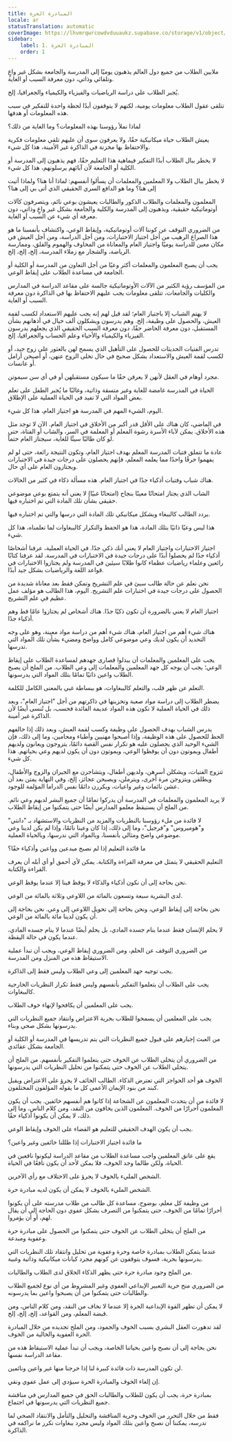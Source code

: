 ```yaml
---
title: المبادرة الحرة
locale: ar
statusTranslation: automatic
coverImage: https://lhvmrqwrcowdvduuaukz.supabase.co/storage/v1/object/public/strapi-uploads/small_cover-educacion-fundamental.webp-2d51a7828a2b1309555be27f7e2a61a0.webp
sidebar:
    label: 1. المبادرة الحرة
    order: 1
---
```

ملايين الطلاب من جميع دول العالم يذهبون يوميًا إلى المدرسة والجامعة بشكل غير واعٍ وتلقائي وذاتي، دون معرفة السبب أو الغاية.

يُجبر الطلاب على دراسة الرياضيات والفيزياء والكيمياء والجغرافيا، إلخ.

تتلقى عقول الطلاب معلومات يومية، لكنهم لا يتوقفون أبدًا لحظة واحدة للتفكير في سبب هذه المعلومات أو هدفها.

لماذا نملأ رؤوسنا بهذه المعلومات؟ وما الغاية من ذلك؟

يعيش الطلاب حياة ميكانيكية حقًا، ولا يعرفون سوى أن عليهم تلقي معلومات فكرية والاحتفاظ بها مخزنة في الذاكرة غير الأمينة، هذا كل شيء.

لا يخطر ببال الطلاب أبدًا التفكير فيماهية هذا التعليم حقًا، فهم يذهبون إلى المدرسة أو الكلية أو الجامعة لأن آبائهم يرسلونهم، هذا كل شيء.

لا يخطر ببال الطلاب ولا المعلمين والمعلمات أن يسألوا أنفسهم: لماذا أنا هنا؟ ولماذا أتيت إلى هنا؟ وما هو الدافع السري الحقيقي الذي أتى بي إلى هنا؟

المعلمون والمعلمات والطلاب الذكور والطالبات يعيشون بوعي نائم، ويتصرفون كآلات أوتوماتيكية حقيقية، ويذهبون إلى المدرسة والكلية والجامعة بشكل غير واعٍ وذاتي، دون معرفة أي شيء عن السبب أو الغاية.

من الضروري التوقف عن كوننا آلات أوتوماتيكية، وإيقاظ الوعي، واكتشاف بأنفسنا ما هو هذا الصراع الرهيب من أجل اجتياز الاختبارات، ومن أجل الدراسة، ومن أجل العيش في مكان معين للدراسة يوميًا واجتياز العام والمعاناة من المخاوف والهموم والقلق، وممارسة الرياضة، والشجار مع زملاء المدرسة، إلخ، إلخ، إلخ.

يجب أن يصبح المعلمون والمعلمات أكثر وعيًا من أجل التعاون من المدرسة أو الكلية أو الجامعة في مساعدة الطلاب على إيقاظ الوعي.

من المؤسف رؤية الكثير من الآلات الأوتوماتيكية جالسة على مقاعد الدراسة في المدارس والكليات والجامعات، تتلقى معلومات يجب عليهم الاحتفاظ بها في الذاكرة دون معرفة السبب أو الغاية.

لا يهتم الشباب إلا باجتياز العام؛ لقد قيل لهم إنه يجب عليهم الاستعداد لكسب لقمة العيش، والحصول على وظيفة، إلخ. وهم يدرسون ويشكلون ألف خيال في أذهانهم بشأن المستقبل، دون معرفة الحاضر حقًا، دون معرفة السبب الحقيقي الذي يجعلهم يدرسون الفيزياء والكيمياء والأحياء وعلم الحساب والجغرافيا، إلخ.

تدرس الفتيات الحديثات للحصول على التأهيل الذي يسمح لهن بالعثور على زوج جيد، أو لكسب لقمة العيش والاستعداد بشكل صحيح في حال تخلى الزوج عنهن، أو أصبحن أرامل أو عانسات.

مجرد أوهام في العقل لأنهن لا يعرفن حقًا ما سيكون مستقبلهن أو في أي سن سيموتن.

الحياة في المدرسة غامضة للغاية وغير متسقة وذاتية، وغالبًا ما يُجبر الطفل على تعلم بعض المواد التي لا تفيد في الحياة العملية على الإطلاق.

اليوم، الشيء المهم في المدرسة هو اجتياز العام، هذا كل شيء.

في الماضي، كان هناك على الأقل قدر أكبر من الأخلاق في اجتياز العام. الآن لا توجد مثل هذه الأخلاق. يمكن لآباء الأسرة رشوة المعلم أو المعلمة في السر، والشاب أو الفتاة، حتى لو كان طالبًا سيئًا للغاية، سيجتاز العام حتماً.

عادة ما تتملق فتيات المدرسة المعلم بهدف اجتياز العام، وتكون النتيجة رائعة، حتى لو لم يفهموا حرفًا واحدًا مما يعلمه المعلم، فإنهم يحصلون على درجات جيدة في الاختبارات ويجتازون العام على أي حال.

هناك شباب وفتيات أذكياء جدًا في اجتياز العام. هذه مسألة ذكاء في كثير من الحالات.

الشاب الذي يجتاز امتحانًا معينًا بنجاح (امتحانًا غبيًا) لا يعني أنه يتمتع بوعي موضوعي حقيقي بشأن تلك المادة التي تم اختباره فيها.

يردد الطالب كالببغاء وبشكل ميكانيكي تلك المادة التي درسها والتي تم اختباره فيها.

هذا ليس وعيًا ذاتيًا بتلك المادة، هذا هو الحفظ والتكرار كالببغاوات لما تعلمناه، هذا كل شيء.

اجتياز الاختبارات واجتياز العام لا يعني أنك ذكي جدًا. في الحياة العملية، عرفنا أشخاصًا أذكياء جدًا لم يحصلوا أبدًا على درجات جيدة في الاختبارات في المدرسة. لقد عرفنا كتابًا رائعين وعلماء رياضيات عظماء كانوا طلابًا سيئين في المدرسة ولم يجتازوا الاختبارات في قواعد اللغة والرياضيات بشكل جيد أبدًا.

نحن نعلم عن حالة طالب سيئ في علم التشريح وتمكن فقط بعد معاناة شديدة من الحصول على درجات جيدة في اختبارات علم التشريح. اليوم، هذا الطالب هو مؤلف عمل عظيم في علم التشريح.

اجتياز العام لا يعني بالضرورة أن تكون ذكيًا جدًا. هناك أشخاص لم يجتازوا عامًا قط وهم أذكياء جدًا.

هناك شيء أهم من اجتياز العام، هناك شيء أهم من دراسة مواد معينة، وهو على وجه التحديد أن يكون لديك وعي موضوعي كامل وواضح ومضيء بشأن تلك المواد التي تدرسها.

يجب على المعلمين والمعلمات أن يبذلوا قصارى جهدهم لمساعدة الطلاب على إيقاظ الوعي؛ يجب أن يوجه كل جهد المعلمين والمعلمات إلى وعي الطلاب. من الملح أن يصبح الطلاب واعين ذاتيًا تمامًا بتلك المواد التي يدرسونها.

التعلم عن ظهر قلب، والتعلم كالببغاوات، هو ببساطة غبي بالمعنى الكامل للكلمة.

يضطر الطلاب إلى دراسة مواد صعبة وتخزينها في ذاكرتهم من أجل "اجتياز العام"، وبعد ذلك في الحياة العملية لا تكون هذه المواد عديمة الفائدة فحسب، بل تُنسى أيضًا لأن الذاكرة غير أمينة.

يدرس الشباب بهدف الحصول على وظيفة وكسب لقمة العيش، وبعد ذلك إذا حالفهم الحظ للحصول على هذه الوظيفة، وإذا أصبحوا مهنيين وأطباء ومحامين، وما إلى ذلك، فإن الشيء الوحيد الذي يحصلون عليه هو تكرار نفس القصة دائمًا، يتزوجون ويعانون ولديهم أطفال ويموتون دون أن يوقظوا الوعي، ويموتون دون أن يكون لديهم وعي بحياتهم. هذا كل شيء.

تتزوج الفتيات، ويشكلن أسرهن، ولديهن أطفال، ويتشاجرن مع الجيران والزوج والأطفال، ويطلقن ويتزوجن مرة أخرى، ويترملن، ويصبحن عجائز، إلخ، وفي النهاية يمتن بعد أن عشن نائمات وغير واعيات، ويكررن دائمًا نفس الدراما المؤلمة للوجود.

لا يريد المعلمون والمعلمات في المدرسة أن يدركوا تمامًا أن جميع البشر لديهم وعي نائم. من الملح أن يستيقظ معلمو المدارس أيضًا حتى يتمكنوا من إيقاظ الطلاب.

لا فائدة من ملء رؤوسنا بالنظريات والمزيد من النظريات والاستشهاد بـ "دانتي" و"هوميروس" و"فرجيل"، وما إلى ذلك، إذا كان وعينا نائمًا، وإذا لم يكن لدينا وعي موضوعي واضح ومثالي بأنفسنا، وبالمواد التي ندرسها، وبالحياة العملية.

ما فائدة التعليم إذا لم نصبح مبدعين وواعين وأذكياء حقًا؟

التعليم الحقيقي لا يتمثل في معرفة القراءة والكتابة. يمكن لأي أحمق أو أي أبله أن يعرف القراءة والكتابة.

نحن بحاجة إلى أن نكون أذكياء والذكاء لا يوقظ فينا إلا عندما يوقظ الوعي.

لدى البشرية سبعة وتسعون بالمائة من اللاوعي وثلاثة بالمائة من الوعي.

نحن بحاجة إلى إيقاظ الوعي، ونحن بحاجة إلى تحويل اللاوعي إلى وعي. نحن بحاجة إلى أن يكون لدينا مائة بالمائة من الوعي.

لا يحلم الإنسان فقط عندما ينام جسده المادي، بل يحلم أيضًا عندما لا ينام جسده المادي، عندما يكون في حالة اليقظة.

من الضروري التوقف عن الحلم، ومن الضروري إيقاظ الوعي، ويجب أن تبدأ عملية الاستيقاظ هذه من المنزل ومن المدرسة.

يجب توجيه جهد المعلمين إلى وعي الطلاب وليس فقط إلى الذاكرة.

يجب على الطلاب أن يتعلموا التفكير بأنفسهم وليس فقط تكرار النظريات الخارجية كالببغاوات.

يجب على المعلمين أن يكافحوا لإنهاء خوف الطلاب.

يجب على المعلمين أن يسمحوا للطلاب بحرية الاعتراض وانتقاد جميع النظريات التي يدرسونها بشكل صحي وبناء.

من العبث إجبارهم على قبول جميع النظريات التي يتم تدريسها في المدرسة أو الكلية أو الجامعة بشكل عقائدي.

من الضروري أن يتخلى الطلاب عن الخوف حتى يتعلموا التفكير بأنفسهم. من الملح أن يتخلى الطلاب عن الخوف حتى يتمكنوا من تحليل النظريات التي يدرسونها.

الخوف هو أحد الحواجز التي تعترض الذكاء. الطالب الخائف لا يجرؤ على الاعتراض ويقبل كبند من بنود الإيمان الأعمى كل ما يقوله المؤلفون المختلفون.

لا فائدة من أن يتحدث المعلمون عن الشجاعة إذا كانوا هم أنفسهم خائفين. يجب أن يكون المعلمون أحرارًا من الخوف. المعلمون الذين يخافون من النقد، ومن كلام الناس، وما إلى ذلك، لا يمكن أن يكونوا أذكياء حقًا.

يجب أن يكون الهدف الحقيقي للتعليم هو القضاء على الخوف وإيقاظ الوعي.

ما فائدة اجتياز الاختبارات إذا ظللنا خائفين وغير واعين؟

يقع على عاتق المعلمين واجب مساعدة الطلاب من مقاعد الدراسة ليكونوا نافعين في الحياة، ولكن طالما وجد الخوف، فلا يمكن لأحد أن يكون نافعًا في الحياة.

الشخص المليء بالخوف لا يجرؤ على الاختلاف مع رأي الآخرين.

الشخص المليء بالخوف لا يمكن أن يكون لديه مبادرة حرة.

من وظيفة كل معلم، بوضوح، مساعدة كل طالب من طلاب مدرسته على أن يكونوا أحرارًا تمامًا من الخوف، حتى يتمكنوا من التصرف بشكل عفوي دون الحاجة إلى أن يقال لهم، أو أن يؤمروا.

من الملح أن يتخلى الطلاب عن الخوف حتى يتمكنوا من الحصول على مبادرة حرة وعفوية ومبدعة.

عندما يتمكن الطلاب بمبادرة خاصة وحرة وعفوية من تحليل وانتقاد تلك النظريات التي يدرسونها بحرية، فسوف يتوقفون عن كونهم مجرد كيانات ميكانيكية وذاتية وغبية.

من الملح وجود مبادرة حرة حتى يظهر الذكاء الخلاق لدى الطلاب والطالبات.

من الضروري منح حرية التعبير الإبداعي العفوي وغير المشروط من أي نوع لجميع الطلاب والطالبات حتى يتمكنوا من أن يصبحوا واعين بما يدرسونه.

لا يمكن أن تظهر القوة الإبداعية الحرة إلا عندما لا نخاف من النقد، ومن كلام الناس، ومن قبضة المعلم، ومن القواعد، إلخ، إلخ، إلخ.

لقد تدهورت العقل البشري بسبب الخوف والجمود، ومن الملح تجديده من خلال المبادرة الحرة العفوية والخالية من الخوف.

نحن بحاجة إلى أن نصبح واعين بحياتنا الخاصة، ويجب أن تبدأ عملية الاستيقاظ هذه من مقاعد الدراسة نفسها.

لن تكون المدرسة ذات فائدة كبيرة لنا إذا خرجنا منها غير واعين ونائمين.

إن إلغاء الخوف والمبادرة الحرة سيؤدي إلى عمل عفوي ونقي.

بمبادرة حرة، يجب أن يكون للطلاب والطالبات الحق في جميع المدارس في مناقشة جميع النظريات التي يدرسونها في اجتماع.

فقط من خلال التحرر من الخوف وحرية المناقشة والتحليل والتأمل والانتقاد الصحي لما ندرسه، يمكننا أن نصبح واعين بتلك المواد وليس مجرد ببغاوات نكرر ما نراكمه في الذاكرة.

